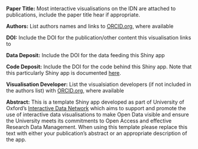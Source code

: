 **Paper Title:** Most interactive visualisations on the IDN are attached to publications, include the paper title hear if appropriate.

**Authors:** List authors names and links to <a href="http://www.orcid.org" target="_blank">ORCID.org</a>, where available

**DOI:** Include the DOI for the publication/other content this visualisation links to

**Data Deposit:** Include the DOI for the data feeding this Shiny app

**Code Deposit:** Include the DOI for the code behind this Shiny app. Note that this particularly Shiny app is documented <a href="https://ox-it.github.io/OxfordIDN_Shiny-App-Templates/advanced-shiny-features/loading-data/" target="_blank">here</a>.

**Visualisation Developer:** List the visualsiation developers (if not included in the authors list) with <a href="http://www.orcid.org" target="_blank">ORCID.org</a>, where available

**Abstract:** This is a template Shiny app developed as part of University of Oxford's <a href="http://www.idn.it.ox.ac.uk" target="_blank">Interactive Data Network</a> which aims to support and promote the use of interactive data visualisations to make Open Data visible and ensure the University meets its commitments to Open Access and effective Research Data Management. When using this template please replace this text with either your publication's abstract or an appropriate description of the app.
